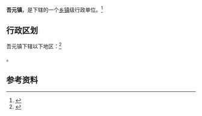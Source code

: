 {{中国乡级行政区|14/04/24/104/000}}

'''吾元镇'''，是{{PRC admin/fullname|14/04/24/104/000|3}}下辖的一个[[乡镇|乡镇]]级行政单位。<ref>{{PRC admin/ref sgc|{{PRC admin/parent|14/04/24/104/000}}}}</ref>

== 行政区划 ==

吾元镇下辖以下地区：<ref>{{PRC admin/ref sgc|14/04/24/104/000}}</ref>

{{PRC admin/children|14/04/24/104/000}}。

== 参考资料 ==

{{reflist}}

{{行政区划小作品}}
{{PRC admin/navcat|14/04/24/104/000}}